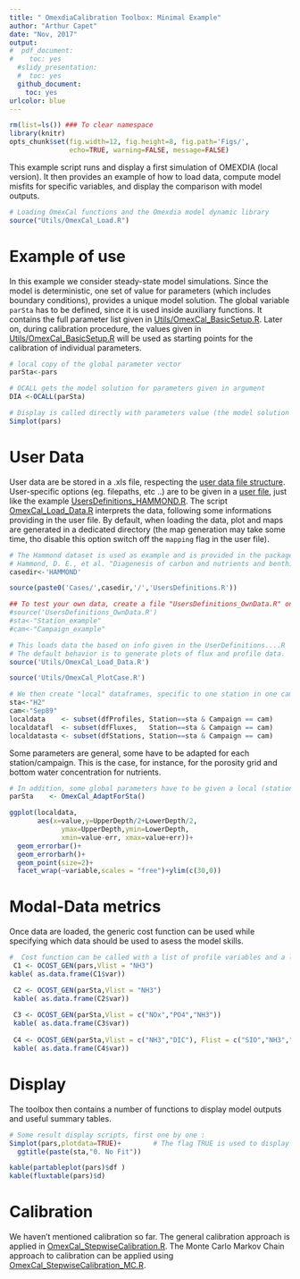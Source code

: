 ```yaml
---
title: " OmexdiaCalibration Toolbox: Minimal Example"
author: "Arthur Capet"
date: "Nov, 2017"
output: 
#  pdf_document:
#    toc: yes
  #slidy_presentation:
  #  toc: yes
  github_document:
    toc: yes
urlcolor: blue
---
```


```r
rm(list=ls()) ### To clear namespace
library(knitr)
opts_chunk$set(fig.width=12, fig.height=8, fig.path='Figs/',
               echo=TRUE, warning=FALSE, message=FALSE)
```

This example script runs and display a first simulation of OMEXDIA (local version).
It then provides an example of how to load data, compute model misfits for specific variables, 
and display the comparison with model outputs.

```r
# Loading OmexCal functions and the Omexdia model dynamic library
source("Utils/OmexCal_Load.R")
```

# Example of use

In this example we consider steady-state model simulations. 
Since the model is deterministic, one set of value for parameters (which includes boundary conditions), provides a unique model solution.
The global variable `parSta` has to be defined, since it is used inside auxiliary functions.
It contains the full parameter list given in [Utils/OmexCal_BasicSetup.R](Utils/OmexCal_BasicSetup.R). 
Later on, during calibration procedure, the values given in [Utils/OmexCal_BasicSetup.R](Utils/OmexCal_BasicSetup.R) will be used as starting points for the calibration of individual parameters. 

```r
# local copy of the global parameter vector
parSta<-pars

# OCALL gets the model solution for parameters given in argument
DIA <-OCALL(parSta)

# Display is called directly with parameters value (the model solution is computed internally)
Simplot(pars)
```

#  User Data

User data are be stored in a .xls file, respecting the [user data file structure](wiki/Data-Preparation).
User-specific options (eg. filepaths, etc ..) are to be given in a [user file](wiki/User-Definitions-File), just like the example [UsersDefinitions_HAMMOND.R](UsersDefinitions_HAMMOND.R).
The script [OmexCal_Load_Data.R](Utils/OmexCal_Load_Data.R) interprets the data, following some informations providing in the user file. 
By default, when loading the data, plot and maps are generated in a dedicated directory (the map generation may take some time, tho disable this option switch off the `mapping` flag in the user file).

```r
# The Hammond dataset is used as example and is provided in the package. 
# Hammond, D. E., et al. "Diagenesis of carbon and nutrients and benthic exchange in sediments of the Northern Adriatic Sea." Marine Chemistry 66.1-2 (1999): 53-79.
casedir<-'HAMMOND'

source(paste0('Cases/',casedir,'/','UsersDefinitions.R'))

## To test your own data, create a file "UsersDefinitions_OwnData.R" on the basis of UsersDefinitions_HAMMOND.R, and uncomment the following lines
#source('UsersDefinitions_OwnData.R')
#sta<-"Station_example"
#cam<-"Campaign_example"

# This loads data the based on info given in the UserDefinitions....R
# The default behavior is to generate plots of flux and profile data.
source('Utils/OmexCal_Load_Data.R')

source('Utils/OmexCal_PlotCase.R')

# We then create "local" dataframes, specific to one station in one campaign.
sta<-"H2" 
cam<-"Sep89"
localdata    <- subset(dfProfiles, Station==sta & Campaign == cam)
localdatafl  <- subset(dfFluxes,   Station==sta & Campaign == cam)
localdatasta <- subset(dfStations, Station==sta & Campaign == cam)
```

Some parameters are general, some have to be adapted for each station/campaign.
This is the case, for instance, for the porosity grid and bottom water concentration for nutrients.

```r
# In addition, some global parameters have to be given a local (station+campaign) value
parSta    <- OmexCal_AdaptForSta()

ggplot(localdata,
       aes(x=value,y=UpperDepth/2+LowerDepth/2,
             ymax=UpperDepth,ymin=LowerDepth,
             xmin=value-err, xmax=value+err))+
  geom_errorbar()+
  geom_errorbarh()+
  geom_point(size=2)+
  facet_wrap(~variable,scales = "free")+ylim(c(30,0))

```

# Modal-Data metrics

Once data are loaded, the generic cost function can be used while specifying which data should be used to asess the model skills.
```r
#  Cost function can be called with a list of profile variables and a list of flux variables
 C1 <- OCOST_GEN(pars,Vlist = "NH3")
kable( as.data.frame(C1$var))

 C2 <- OCOST_GEN(parSta,Vlist = "NH3")
 kable( as.data.frame(C2$var))
 
 C3 <- OCOST_GEN(parSta,Vlist = c("NOx","PO4","NH3"))
 kable( as.data.frame(C3$var))
 
 C4 <- OCOST_GEN(parSta,Vlist = c("NH3","DIC"), Flist = c("SIO","NH3","NOx"))
 kable( as.data.frame(C4$var))

```

# Display 

The toolbox then contains a number of functions to display model outputs and useful summary tables.
```r
# Some result display scripts, first one by one : 
Simplot(pars,plotdata=TRUE)+        # The flag TRUE is used to display the data along model outputs
  ggtitle(paste(sta,"0. No Fit"))

kable(partableplot(pars)$df )
kable(fluxtable(pars)$d)

```


# Calibration

We haven't mentioned calibration so far.
The general calibration approach is applied in [OmexCal_StepwiseCalibration.R](OmexCal_StepwiseCalibration.R).
The Monte Carlo Markov Chain approach to calibration can be applied using [OmexCal_StepwiseCalibration_MC.R](OmexCal_StepwiseCalibration_MC.R).
